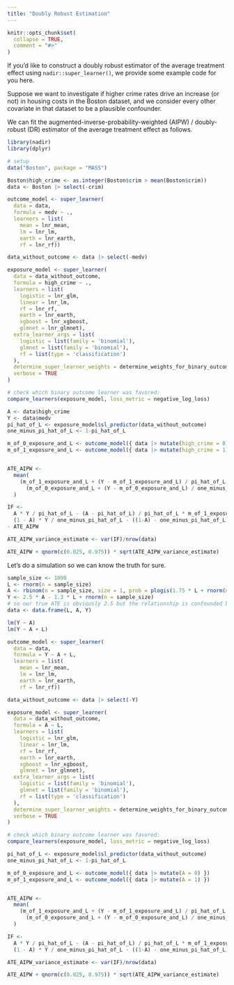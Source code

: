 ```yaml
---
title: "Doubly Robust Estimation"
---
```


```r
knitr::opts_chunk$set(
  collapse = TRUE,
  comment = "#>"
)
```

If you'd like to construct a doubly robust estimator of the average treatment
effect using `nadir::super_learner()`, we provide some example code for you
here.


Suppose we want to investigate if higher crime rates drive an increase 
(or not) in housing costs in the Boston dataset, and we consider 
every other covariate in that dataset to be a plausible confounder. 

We can fit the augmented-inverse-probability-weighted (AIPW) / doubly-robust
(DR) estimator of the average treatment effect as follows.


```r
library(nadir)
library(dplyr)

# setup
data("Boston", package = "MASS")

Boston$high_crime <- as.integer(Boston$crim > mean(Boston$crim)) 
data <- Boston |> select(-crim)

outcome_model <- super_learner(
  data = data, 
  formula = medv ~ .,
  learners = list(
    mean = lnr_mean,
    lm = lnr_lm,
    earth = lnr_earth,
    rf = lnr_rf))

data_without_outcome <- data |> select(-medv)

exposure_model <- super_learner(
  data = data_without_outcome, 
  formula = high_crime ~ .,
  learners = list(
    logistic = lnr_glm,
    linear = lnr_lm,
    rf = lnr_rf,
    earth = lnr_earth,
    xgboost = lnr_xgboost,
    glmnet = lnr_glmnet),
  extra_learner_args = list(
    logistic = list(family = 'binomial'),
    glmnet = list(family = 'binomial'),
    rf = list(type = 'classification')
  ),
  determine_super_learner_weights = determine_weights_for_binary_outcomes,
  verbose = TRUE
)

# check which binary outcome learner was favored:
compare_learners(exposure_model, loss_metric = negative_log_loss)

A <- data$high_crime
Y <- data$medv 
pi_hat_of_L <- exposure_model$sl_predictor(data_without_outcome)
one_minus_pi_hat_of_L <- 1-pi_hat_of_L

m_of_0_exposure_and_L <- outcome_model({ data |> mutate(high_crime = 0) })
m_of_1_exposure_and_L <- outcome_model({ data |> mutate(high_crime = 1) })


ATE_AIPW <- 
  mean(
    (m_of_1_exposure_and_L + (Y - m_of_1_exposure_and_L) / pi_hat_of_L * A) - 
      (m_of_0_exposure_and_L + (Y - m_of_0_exposure_and_L) / one_minus_pi_hat_of_L * (1-A))
  )

IF <- 
  A * Y / pi_hat_of_L - (A - pi_hat_of_L) / pi_hat_of_L * m_of_1_exposure_and_L - 
  (1 - A) * Y / one_minus_pi_hat_of_L - ((1-A) - one_minus_pi_hat_of_L) / one_minus_pi_hat_of_L * m_of_0_exposure_and_L 
- ATE_AIPW

ATE_AIPW_variance_estimate <- var(IF)/nrow(data)

ATE_AIPW + qnorm(c(0.025, 0.975)) * sqrt(ATE_AIPW_variance_estimate)
```


Let's do a simulation so we can know the truth for sure. 

```r
sample_size <- 1000
L <- rnorm(n = sample_size)
A <- rbinom(n = sample_size, size = 1, prob = plogis(1.75 * L + rnorm(n = sample_size)))
Y <- 2.5 * A - 1.3 * L + rnorm(n = sample_size)
# so our true ATE is obviously 2.5 but the relationship is confounded by construction
data <- data.frame(L, A, Y)

lm(Y ~ A)
lm(Y ~ A + L)

outcome_model <- super_learner(
  data = data, 
  formula = Y ~ A + L,
  learners = list(
    mean = lnr_mean,
    lm = lnr_lm,
    earth = lnr_earth,
    rf = lnr_rf))

data_without_outcome <- data |> select(-Y)

exposure_model <- super_learner(
  data = data_without_outcome, 
  formula = A ~ L,
  learners = list(
    logistic = lnr_glm,
    linear = lnr_lm,
    rf = lnr_rf,
    earth = lnr_earth,
    xgboost = lnr_xgboost,
    glmnet = lnr_glmnet),
  extra_learner_args = list(
    logistic = list(family = 'binomial'),
    glmnet = list(family = 'binomial'),
    rf = list(type = 'classification')
  ),
  determine_super_learner_weights = determine_weights_for_binary_outcomes,
  verbose = TRUE
)

# check which binary outcome learner was favored:
compare_learners(exposure_model, loss_metric = negative_log_loss)

pi_hat_of_L <- exposure_model$sl_predictor(data_without_outcome)
one_minus_pi_hat_of_L <- 1-pi_hat_of_L

m_of_0_exposure_and_L <- outcome_model({ data |> mutate(A = 0) })
m_of_1_exposure_and_L <- outcome_model({ data |> mutate(A = 1) })


ATE_AIPW <- 
  mean(
    (m_of_1_exposure_and_L + (Y - m_of_1_exposure_and_L) / pi_hat_of_L * A) - 
      (m_of_0_exposure_and_L + (Y - m_of_0_exposure_and_L) / one_minus_pi_hat_of_L * (1-A))
  )

IF <- 
  A * Y / pi_hat_of_L - (A - pi_hat_of_L) / pi_hat_of_L * m_of_1_exposure_and_L - 
  (1 - A) * Y / one_minus_pi_hat_of_L - ((1-A) - one_minus_pi_hat_of_L) / one_minus_pi_hat_of_L * m_of_0_exposure_and_L - ATE_AIPW

ATE_AIPW_variance_estimate <- var(IF)/nrow(data)

ATE_AIPW + qnorm(c(0.025, 0.975)) * sqrt(ATE_AIPW_variance_estimate)
```
